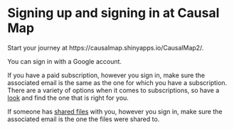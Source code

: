 #  Signing up and signing in at Causal Map

Start your journey at https://causalmap.shinyapps.io/CausalMap2/.

You can sign in with a Google account.

If you have a paid subscription, however you sign in, make sure the associated email is the same as the one for which you have a subscription. There are a variety of options when it comes to subscriptions, so have a [look](https://causalmap.app/subscriptions/) and find the one that is right for you.

If someone has [shared files](#xpermissions) with you, however you sign in, make sure the associated email is the one the files were shared to. 

